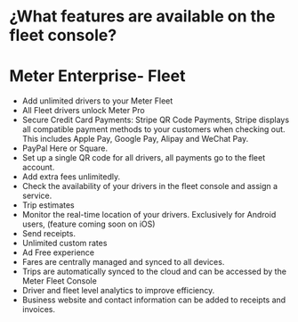 # ¿What features are available on the fleet console?

# Meter Enterprise- Fleet

* Add unlimited drivers to your Meter Fleet
* All Fleet drivers unlock Meter Pro
* Secure Credit Card Payments: Stripe QR Code Payments, Stripe displays all compatible payment methods to your customers when checking out. This includes Apple Pay, Google Pay, Alipay and WeChat Pay.
* PayPal Here or Square.
* Set up a single QR code for all drivers, all payments go to the fleet account.
* Add extra fees unlimitedly.
* Check the availability of your drivers in the fleet console and assign a service.
* Trip estimates
* Monitor the real-time location of your drivers. Exclusively for Android users, (feature coming soon on iOS)
* Send receipts.
* Unlimited custom rates
* Ad Free experience 
* Fares are centrally managed and synced to all devices.
* Trips are automatically synced to the cloud and can be accessed by the Meter Fleet Console
* Driver and fleet level analytics to improve efficiency.
* Business website and contact information can be added to receipts and invoices.
